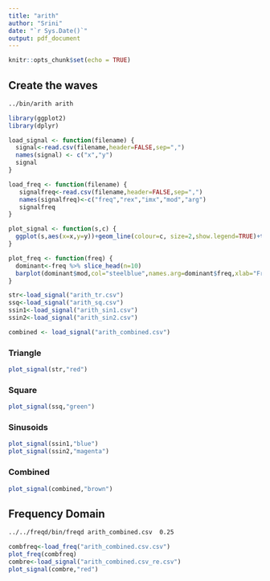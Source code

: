 ```yaml
---
title: "arith"
author: "Srini"
date: "`r Sys.Date()`"
output: pdf_document
---
```


```r
knitr::opts_chunk$set(echo = TRUE)
```

## Create the waves

```bash
../bin/arith arith
```


```r
library(ggplot2)
library(dplyr)

load_signal <- function(filename) {
  signal<-read.csv(filename,header=FALSE,sep=",")
  names(signal) <- c("x","y")
  signal
}

load_freq <- function(filename) {
   signalfreq<-read.csv(filename,header=FALSE,sep=",")
   names(signalfreq)<-c("freq","rex","imx","mod","arg")
   signalfreq
}

plot_signal <- function(s,c) {
  ggplot(s,aes(x=x,y=y))+geom_line(colour=c, size=2,show.legend=TRUE)+theme(legend.position = "bottom")
}

plot_freq <- function(freq) {
  dominant<-freq %>% slice_head(n=10)
  barplot(dominant$mod,col="steelblue",names.arg=dominant$freq,xlab="Frequency")
}

str<-load_signal("arith_tr.csv")
ssq<-load_signal("arith_sq.csv")
ssin1<-load_signal("arith_sin1.csv")
ssin2<-load_signal("arith_sin2.csv")

combined <- load_signal("arith_combined.csv")

```

### Triangle
```r
plot_signal(str,"red")
```

### Square
```r
plot_signal(ssq,"green")
```

### Sinusoids

```r
plot_signal(ssin1,"blue")
plot_signal(ssin2,"magenta")
```

### Combined

```r
plot_signal(combined,"brown")
```

## Frequency Domain

```bash
../../freqd/bin/freqd arith_combined.csv  0.25
```

```r
combfreq<-load_freq("arith_combined.csv.csv")
plot_freq(combfreq)
combre<-load_signal("arith_combined.csv_re.csv")
plot_signal(combre,"red")
```







